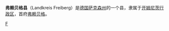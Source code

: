 {{otheruses|弗赖贝格 (消歧义)|subject=德国[[萨克森州|萨克森州]]的县|other=其他相同或相近地名}}{{noteTA
|1=zh-tw:夫來伯格;zh-hant:弗賴貝格;zh-hans:弗赖贝格;
}}
{{德国县级行政单位
| 县徽图 = Image:Wappen Landkreis Freiberg.png
| 在德国内的位置图 = Image:Lage des Landkreises Freiberg in Deutschland.png
| 所属联邦州 = 萨克森州
| 所属行政区 = 开姆尼茨行政区
| 首府 = 弗莱贝格
| 面积 = 913.79
| 人口 = 143,343
| 统计时间 = 2006年12月31日
| 人口密度 = 157
| 汽车牌号 = FG
| 下设城镇 = 8个市、17个镇
| 政府地址 = Frauensteiner Straße 43<br />09599 Freiberg
| 政府网站 = www.freiberg-sachsen.de
| 在州内的位置图 = Image:Saxony fg.png
|}}

'''弗赖贝格县'''（Landkreis Freiberg）是[[德国|德国]][[萨克森州|萨克森州]]的一个县，隶属于[[开姆尼茨行政区|开姆尼茨行政区]]，首府[[弗赖贝格_(萨克森)|弗赖贝格]]。

{{萨克森州行政区划}}

{{Authority control}}
[[Category:萨克森州|F]]